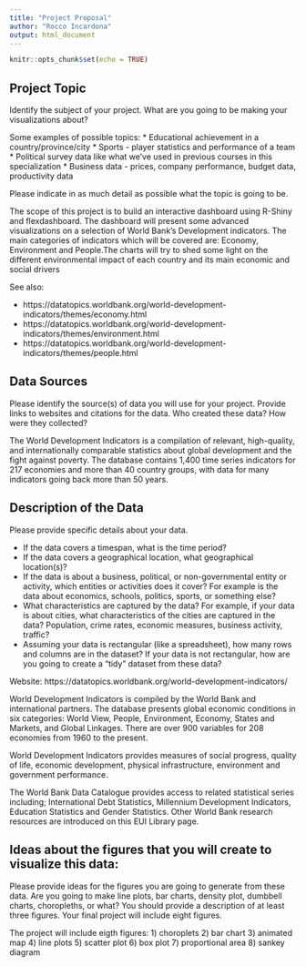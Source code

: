 ```yaml
---
title: "Project Proposal"
author: "Rocco Incardona"
output: html_document
---
```


```r
knitr::opts_chunk$set(echo = TRUE)
```

## Project Topic

Identify the subject of your project. What are you going to be making your visualizations about?

Some examples of possible topics:
* Educational achievement in a country/province/city
* Sports - player statistics and performance of a team
* Political survey data like what we've used in previous courses in this specialization
* Business data - prices, company performance, budget data, productivity data

Please indicate in as much detail as possible what the topic is going to be.

The scope of this project is to build an interactive dashboard using R-Shiny and flexdashboard.
The dashboard will present some advanced visualizations on a selection of World Bank's Development indicators. The main categories of indicators which will be covered are: Economy, Environment and People.The charts will try to shed some light
on the different environmental impact of each country and its main economic and social drivers

See also:

* https://datatopics.worldbank.org/world-development-indicators/themes/economy.html
* https://datatopics.worldbank.org/world-development-indicators/themes/environment.html
* https://datatopics.worldbank.org/world-development-indicators/themes/people.html

## Data Sources

Please identify the source(s) of data you will use for your project. Provide links to websites and citations for the data. Who created these data? How were they collected?

The World Development Indicators is a compilation of relevant, high-quality, and internationally comparable statistics about global development and the fight against poverty. The database contains 1,400 time series indicators for 217 economies and more than 40 country groups, with data for many indicators going back more than 50 years.

## Description of the Data

Please provide specific details about your data.
 
* If the data covers a timespan, what is the time period?
* If the data covers a geographical location, what geographical location(s)?
* If the data is about a business, political, or non-governmental entity or activity, which entities or activities does it cover? For example is the data about economics, schools, politics, sports, or something else?
* What characteristics are captured by the data? For example, if your data is about cities, what characteristics of the cities are captured in the data? Population, crime rates, economic measures, business activity, traffic?
* Assuming your data is rectangular (like a spreadsheet), how many rows and columns are in the dataset? If your data is not rectangular, how are you going to create a "tidy" dataset from these data?

Website: https://datatopics.worldbank.org/world-development-indicators/

World Development Indicators is compiled by the World Bank and international partners. The database presents global economic conditions in six categories: World View, People, Environment, Economy, States and Markets, and Global Linkages. There are over 900 variables for 208 economies from 1960 to the present.

World Development Indicators provides measures of social progress, quality of life, economic development, physical infrastructure, environment and government performance.

The World Bank Data Catalogue provides access to related statistical series including; International Debt Statistics, Millennium Development Indicators, Education Statistics and Gender Statistics. Other World Bank research resources are introduced on this EUI Library page.


## Ideas about the figures that you will create to visualize this data:

Please provide ideas for the figures you are going to generate from these data. Are you going to make line plots, bar charts, density plot, dumbbell charts, choropleths, or what? You should provide a description of at least three figures. Your final project will include eight figures.

The project will include eigth figures:
1) choroplets
2) bar chart
3) animated map
4) line plots
5) scatter plot 
6) box plot
7) proportional area
8) sankey diagram
